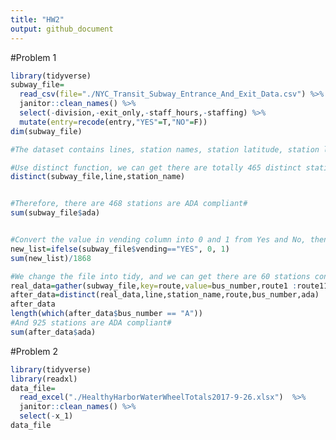 ```yaml
---
title: "HW2"
output: github_document
---
```


#Problem 1
```r
library(tidyverse)
subway_file=
  read_csv(file="./NYC_Transit_Subway_Entrance_And_Exit_Data.csv") %>%
  janitor::clean_names() %>%
  select(-division,-exit_only,-staff_hours,-staffing) %>%
  mutate(entry=recode(entry,"YES"=T,"NO"=F))
dim(subway_file)  

#The dataset contains lines, station names, station latitude, station longitude, routes, entrance type, entry, vending, ADA, ADA notes, and the dimension is 1868x28 #

#Use distinct function, we can get there are totally 465 distinct stations#
distinct(subway_file,line,station_name) 


#Therefore, there are 468 stations are ADA compliant#
sum(subway_file$ada)     


#Convert the value in vending column into 0 and 1 from Yes and No, then we get 183 stations without vending. Using 183 diveded by total station number 1868, then we can get the proportion of station without vending#
new_list=ifelse(subway_file$vending=="YES", 0, 1)
sum(new_list)/1868

#We change the file into tidy, and we can get there are 60 stations containing A#
real_data=gather(subway_file,key=route,value=bus_number,route1 :route11)
after_data=distinct(real_data,line,station_name,route,bus_number,ada) 
after_data
length(which(after_data$bus_number == "A")) 
#And 925 stations are ADA compliant#
sum(after_data$ada)
```
#Problem 2
```r
library(tidyverse)
library(readxl)
data_file=
  read_excel("./HealthyHarborWaterWheelTotals2017-9-26.xlsx")  %>%
  janitor::clean_names() %>%
  select(-x_1)
data_file

```
